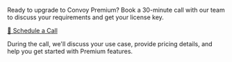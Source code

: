 <Card title="Book a Call for Premium License" icon="calendar">
  <div style={{padding: "16px 0"}}>
    <p style={{marginBottom: "16px"}}>
      Ready to upgrade to Convoy Premium? Book a 30-minute call with our team to discuss your requirements and get your license key.
    </p>
    <a 
      href="https://cal.com/subomi/30min" 
      target="_blank" 
      rel="noopener noreferrer"
      style={{
        display: "inline-flex",
        alignItems: "center",
        gap: "8px",
        backgroundColor: "#007bff",
        color: "white",
        padding: "12px 24px",
        borderRadius: "8px",
        textDecoration: "none",
        fontWeight: "600",
        transition: "background-color 0.2s"
      }}
    >
      📅 Schedule a Call
    </a>
    <p style={{marginTop: "12px", fontSize: "14px", color: "#666"}}>
      During the call, we'll discuss your use case, provide pricing details, and help you get started with Premium features.
    </p>
  </div>
</Card> 